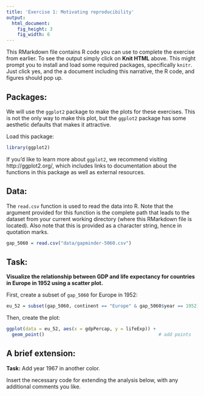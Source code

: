 ```yaml
---
title: 'Exercise 1: Motivating reproducibility'
output:
  html_document:
    fig_height: 3
    fig_width: 6
---
```


This RMarkdown file contains R code you can use to complete the exercise from earlier. To see the output simply click on **Knit HTML** above. This might prompt you to install and load some required packages, specifically `knitr`. Just click yes, and the a document including this narrative, the R code, and figures should pop up.

## Packages:

We will use the `ggplot2` package to make the plots for these exercises. This is not the only way to make this plot, but the `ggplot2` package has some aesthetic defaults that makes it attractive. 

Load this package:

```r
library(ggplot2)
```

If you'd like to learn more about `ggplot2`, we recommend visiting http://ggplot2.org/, which includes links to documentation about the functions in this package as well as external resources.

## Data: 

The `read.csv` function is used to read the data into R. Note that the argument provided for this function is the complete path that leads to the dataset from your current working directory (where this RMarkdown file is located). Also note that this is provided as a character string, hence in quotation marks.

```r
gap_5060 = read.csv("data/gapminder-5060.csv")
```

## Task: 

**Visualize the relationship between GDP and life expectancy for countries in Europe in 1952 using a scatter plot.**

First, create a subset of `gap_5060` for Europe in 1952:
```r
eu_52 = subset(gap_5060, continent == "Europe" & gap_5060$year == 1952)
```

Then, create the plot:
```r
ggplot(data = eu_52, aes(x = gdpPercap, y = lifeExp)) +
  geom_point()                                          # add points
```

## A brief extension:

**Task:** Add year 1967 in another color.

Insert the necessary code for extending the analysis below, with any additional comments you like.

```r

```

